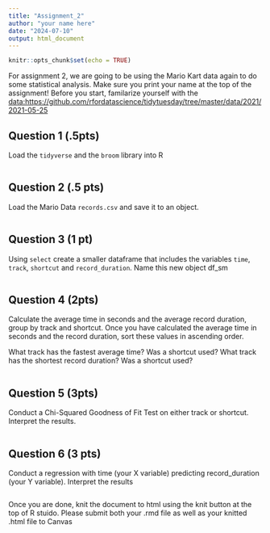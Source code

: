 ```yaml
---
title: "Assignment_2"
author: "your name here"
date: "2024-07-10"
output: html_document
---
```


```r
knitr::opts_chunk$set(echo = TRUE)
```

For assignment 2, we are going to be using the Mario Kart data again to do some statistical analysis. Make sure you print your name at the top of the assignment! Before you start, familarize yourself with the <data:https://github.com/rfordatascience/tidytuesday/tree/master/data/2021/2021-05-25>

## Question 1 (.5pts)

Load the `tidyverse` and the `broom` library into R

```r
```

## Question 2 (.5 pts)

Load the Mario Data `records.csv` and save it to an object.

```r

```

## Question 3 (1 pt)

Using `select` create a smaller dataframe that includes the variables `time`, `track`, `shortcut` and `record_duration`. Name this new object df_sm

```r
```

## Question 4 (2pts)

Calculate the average time in seconds and the average record duration, group by track and shortcut. Once you have calculated the average time in seconds and the record duration, sort these values in ascending order.

What track has the fastest average time? Was a shortcut used? What track has the shortest record duration? Was a shortcut used?

```r
```

## Question 5 (3pts)

Conduct a Chi-Squared Goodness of Fit Test on either track or shortcut. Interpret the results.

```r
```

## Question 6 (3 pts)

Conduct a regression with time (your X variable) predicting record_duration (your Y variable). Interpret the results

```r

```

Once you are done, knit the document to html using the knit button at the top of R stuido. Please submit both your .rmd file as well as your knitted .html file to Canvas
